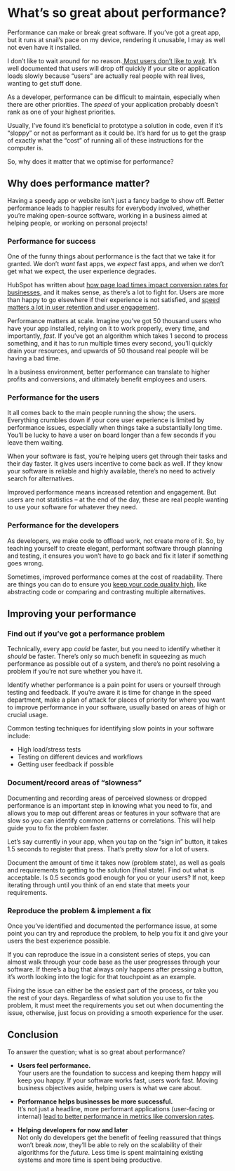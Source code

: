 # What’s so great about performance?

Performance can make or break great software. If you’ve got a great app, but it runs at snail’s pace on my device, rendering it unusable, I may as well not even have it installed.

I don’t like to wait around for no reason.[ Most users don’t like to wait](https://web.dev/why-speed-matters/). It’s well documented that users will drop off quickly if your site or application loads slowly because “users” are actually real people with real lives, wanting to get stuff done.

As a developer, performance can be difficult to maintain, especially when there are other priorities. The _speed_ of your application probably doesn’t rank as one of your highest priorities.

Usually, I’ve found it’s beneficial to prototype a solution in code, even if it’s “sloppy” or not as performant as it could be. It’s hard for us to get the grasp of exactly what the “cost” of running all of these instructions for the computer is.

So, why does it matter that we optimise for performance?

## Why does performance matter?

Having a speedy app or website isn’t just a fancy badge to show off. Better performance leads to happier results for everybody involved, whether you’re making open-source software, working in a business aimed at helping people, or working on personal projects!

### Performance for success

One of the funny things about performance is the fact that we take it for granted. We don’t _want_ fast apps, we _expect_ fast apps, and when we don’t get what we expect, the user experience degrades.

HubSpot has written about [how page load times impact conversion rates for businesses](https://blog.hubspot.com/marketing/page-load-time-conversion-rates), and it makes sense, as there’s a lot to fight for. Users are more than happy to go elsewhere if their experience is not satisfied, and [speed matters a lot in user retention and user engagement](https://uxdesign.cc/performance-design-designing-for-the-illusion-of-speed-576110e9e558).

Performance matters at scale. Imagine you’ve got 50 thousand users who have your app installed, relying on it to work properly, every time, and importantly, _fast_. If you’ve got an algorithm which takes 1 second to process something, and it has to run multiple times every second, you’ll quickly drain your resources, and upwards of 50 thousand real people will be having a bad time.

In a business environment, better performance can translate to higher profits and conversions, and ultimately benefit employees and users.

### Performance for the users

It all comes back to the main people running the show; the users. Everything crumbles down if your core user experience is limited by performance issues, especially when things take a substantially long time. You’ll be lucky to have a user on board longer than a few seconds if you leave them waiting.

When your software is fast, you’re helping users get through their tasks and their day faster. It gives users incentive to come back as well. If they know your software is reliable and highly available, there’s no need to actively search for alternatives.

Improved performance means increased retention and engagement. But users are not statistics – at the end of the day, these are real people wanting to use your software for whatever they need.

### Performance for the developers

As developers, we make code to offload work, not create more of it. So, by teaching yourself to create elegant, performant software through planning and testing, it ensures you won’t have to go back and fix it later if something goes wrong.

Sometimes, improved performance comes at the cost of readability. There are things you can do to ensure you [keep your code quality high](https://nevulo.xyz/blog/code-quality), like abstracting code or comparing and contrasting multiple alternatives.

## Improving your performance

### Find out if you’ve got a performance problem

Technically, every app _could_ be faster, but you need to identify whether it _should_ be faster. There’s only so much benefit in squeezing as much performance as possible out of a system, and there’s no point resolving a problem if you’re not sure whether you have it.

Identify whether performance is a pain point for users or yourself through testing and feedback. If you’re aware it is time for change in the speed department, make a plan of attack for places of priority for where you want to improve performance in your software, usually based on areas of high or crucial usage.

Common testing techniques for identifying slow points in your software include:

- High load/stress tests
- Testing on different devices and workflows
- Getting user feedback if possible

### Document/record areas of “slowness”

Documenting and recording areas of perceived slowness or dropped performance is an important step in knowing what you need to fix, and allows you to map out different areas or features in your software that are slow so you can identify common patterns or correlations. This will help guide you to fix the problem faster.

Let’s say currently in your app, when you tap on the “sign in” button, it takes 1.5 seconds to register that press. That’s pretty slow for a lot of users.

Document the amount of time it takes now (problem state), as well as goals and requirements to getting to the solution (final state). Find out what is acceptable. Is 0.5 seconds good enough for you or your users? If not, keep iterating through until you think of an end state that meets your requirements.

### Reproduce the problem & implement a fix

Once you’ve identified and documented the performance issue, at some point you can try and reproduce the problem, to help you fix it and give your users the best experience possible.

If you can reproduce the issue in a consistent series of steps, you can almost walk through your code base as the user progresses through your software. If there’s a bug that always only happens after pressing a button, it’s worth looking into the logic for that touchpoint as an example.

Fixing the issue can either be the easiest part of the process, or take you the rest of your days. Regardless of what solution you use to fix the problem, it must meet the requirements you set out when documenting the issue, otherwise, just focus on providing a smooth experience for the user.

## Conclusion

To answer the question; what is so great about performance?

- **Users feel performance.**  
  Your users are the foundation to success and keeping them happy will keep you happy. If your software works fast, users work fast. Moving business objectives aside, helping users is what we care about.

- **Performance helps businesses be more successful.**  
  It’s not just a headline, more performant applications (user-facing or internal) [lead to better performance in metrics like conversion rates](https://www.appneta.com/blog/slow-business-apps-whats-the-worst-that-can-happen/).

- **Helping developers for now and later**  
  Not only do developers get the benefit of feeling reassured that things won’t break _now_, they’ll be able to rely on the scalability of their algorithms for the _future_. Less time is spent maintaining existing systems and more time is spent being productive.

<!--[PROPERTIES]
- slug: 'whats-great-about-performance'
  title: "What's so great about performance?"
  description: "Why does performance matter and who benefits from just having faster software?"
  image: cover.jpg
  createdAt: 1646822716000
  location: 'posts/whats-great-about-performance.mdx'
  readTimeMins: 5
  coverAuthor: Marc-Olivier Jodoin
  coverAuthorUrl: https://unsplash.com/@marcojodoin
  author: Nevulo
  labels:
    - programming
    - performance
    - ux
-->
